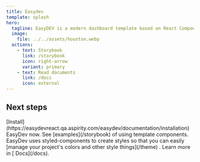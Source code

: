 ```yaml
---
title: Easydev
template: splash
hero:
  tagline: EasyDEV is a modern dashboard template based on React Components. We’ve used modern technologies and best practices to make our product easy to work with.<br/> It’s the most convenient template for developers, because of React Components, clean code and detailed documentation, which allows you to build any projects easily! Use it for e-commerce, analytics, sports and other types of web or mobile applications.
  image:
    file: ../../assets/houston.webp
  actions:
    - text: Storybook
      link: /storybook
      icon: right-arrow
      variant: primary
    - text: Read documents
      link: /docs
      icon: external
---
```



## Next steps

<CardGrid stagger>
	<Card title="Installation">
		[Install](https://easydevreact.qa.aspirity.com/easydev/documentation/installation) EasyDev now.
	</Card>
	<Card title="Components" >
		See [examples](/storybook) of using template components.
	</Card>
	<Card title="Change color theme">
		EasyDev uses styled-components to create styles so that you can easily [manage your project's colors and other style things](/theme) .
	</Card>
	<Card title="Read the docs">
		Learn more in [ Docs](/docs).
	</Card>
</CardGrid>
